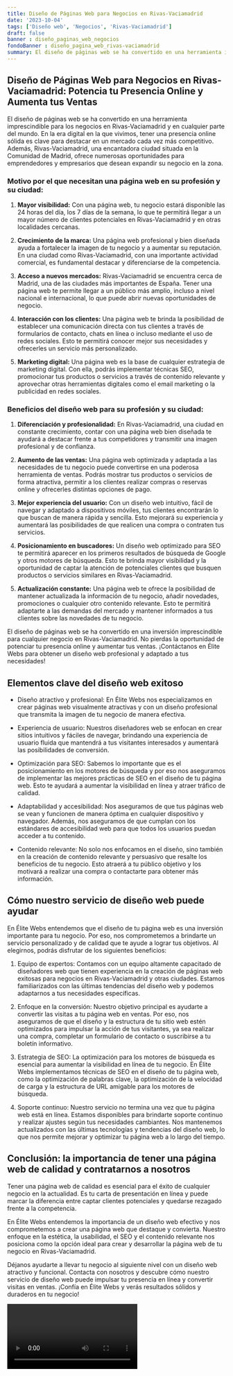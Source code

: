 ```yaml
---
title: Diseño de Páginas Web para Negocios en Rivas-Vaciamadrid
date: '2023-10-04'
tags: ['Diseño web', 'Negocios', 'Rivas-Vaciamadrid']
draft: false
banner : diseño_paginas_web_negocios
fondoBanner : diseño_pagina_web_rivas-vaciamadrid
summary: El diseño de páginas web se ha convertido en una herramienta imprescindible para los negocios en RivasVaciamadrid y en cualquier parte del mundo. En la era digital en la que vivimos, tener una presencia online sólida es clave para destacar en un mercado cada vez más competitivo. Además, RivasVaciamadrid, una encantadora ciudad situada en la Comunidad de Madrid, ofrece numerosas oportunidades para emprendedores y empresarios que desean expandir su negocio en la zona.
---
```


## Diseño de Páginas Web para Negocios en Rivas-Vaciamadrid: Potencia tu Presencia Online y Aumenta tus Ventas

El diseño de páginas web se ha convertido en una herramienta imprescindible para los negocios en Rivas-Vaciamadrid y en cualquier parte del mundo. En la era digital en la que vivimos, tener una presencia online sólida es clave para destacar en un mercado cada vez más competitivo. Además, Rivas-Vaciamadrid, una encantadora ciudad situada en la Comunidad de Madrid, ofrece numerosas oportunidades para emprendedores y empresarios que desean expandir su negocio en la zona.

### Motivo por el que necesitan una página web en su profesión y su ciudad:

1. **Mayor visibilidad:** Con una página web, tu negocio estará disponible las 24 horas del día, los 7 días de la semana, lo que te permitirá llegar a un mayor número de clientes potenciales en Rivas-Vaciamadrid y en otras localidades cercanas.

2. **Crecimiento de la marca:** Una página web profesional y bien diseñada ayuda a fortalecer la imagen de tu negocio y a aumentar su reputación. En una ciudad como Rivas-Vaciamadrid, con una importante actividad comercial, es fundamental destacar y diferenciarse de la competencia.

3. **Acceso a nuevos mercados:** Rivas-Vaciamadrid se encuentra cerca de Madrid, una de las ciudades más importantes de España. Tener una página web te permite llegar a un público más amplio, incluso a nivel nacional e internacional, lo que puede abrir nuevas oportunidades de negocio.

4. **Interacción con los clientes:** Una página web te brinda la posibilidad de establecer una comunicación directa con tus clientes a través de formularios de contacto, chats en línea o incluso mediante el uso de redes sociales. Esto te permitirá conocer mejor sus necesidades y ofrecerles un servicio más personalizado.

5. **Marketing digital:** Una página web es la base de cualquier estrategia de marketing digital. Con ella, podrás implementar técnicas SEO, promocionar tus productos o servicios a través de contenido relevante y aprovechar otras herramientas digitales como el email marketing o la publicidad en redes sociales.

### Beneficios del diseño web para su profesión y su ciudad:

1. **Diferenciación y profesionalidad:** En Rivas-Vaciamadrid, una ciudad en constante crecimiento, contar con una página web bien diseñada te ayudará a destacar frente a tus competidores y transmitir una imagen profesional y de confianza.

2. **Aumento de las ventas:** Una página web optimizada y adaptada a las necesidades de tu negocio puede convertirse en una poderosa herramienta de ventas. Podrás mostrar tus productos o servicios de forma atractiva, permitir a los clientes realizar compras o reservas online y ofrecerles distintas opciones de pago.

3. **Mejor experiencia del usuario:** Con un diseño web intuitivo, fácil de navegar y adaptado a dispositivos móviles, tus clientes encontrarán lo que buscan de manera rápida y sencilla. Esto mejorará su experiencia y aumentará las posibilidades de que realicen una compra o contraten tus servicios.

4. **Posicionamiento en buscadores:** Un diseño web optimizado para SEO te permitirá aparecer en los primeros resultados de búsqueda de Google y otros motores de búsqueda. Esto te brinda mayor visibilidad y la oportunidad de captar la atención de potenciales clientes que busquen productos o servicios similares en Rivas-Vaciamadrid.

5. **Actualización constante:** Una página web te ofrece la posibilidad de mantener actualizada la información de tu negocio, añadir novedades, promociones o cualquier otro contenido relevante. Esto te permitirá adaptarte a las demandas del mercado y mantener informados a tus clientes sobre las novedades de tu negocio.

El diseño de páginas web se ha convertido en una inversión imprescindible para cualquier negocio en Rivas-Vaciamadrid. No pierdas la oportunidad de potenciar tu presencia online y aumentar tus ventas. ¡Contáctanos en Élite Webs para obtener un diseño web profesional y adaptado a tus necesidades!

<GifSeo />

<Cta />

## Elementos clave del diseño web exitoso

- Diseño atractivo y profesional: En Élite Webs nos especializamos en crear páginas web visualmente atractivas y con un diseño profesional que transmita la imagen de tu negocio de manera efectiva.

- Experiencia de usuario: Nuestros diseñadores web se enfocan en crear sitios intuitivos y fáciles de navegar, brindando una experiencia de usuario fluida que mantendrá a tus visitantes interesados y aumentará las posibilidades de conversión.

- Optimización para SEO: Sabemos lo importante que es el posicionamiento en los motores de búsqueda y por eso nos aseguramos de implementar las mejores prácticas de SEO en el diseño de tu página web. Esto te ayudará a aumentar la visibilidad en línea y atraer tráfico de calidad.

- Adaptabilidad y accesibilidad: Nos aseguramos de que tus páginas web se vean y funcionen de manera óptima en cualquier dispositivo y navegador. Además, nos aseguramos de que cumplan con los estándares de accesibilidad web para que todos los usuarios puedan acceder a tu contenido.

- Contenido relevante: No solo nos enfocamos en el diseño, sino también en la creación de contenido relevante y persuasivo que resalte los beneficios de tu negocio. Esto atraerá a tu público objetivo y los motivará a realizar una compra o contactarte para obtener más información.

## Cómo nuestro servicio de diseño web puede ayudar

En Élite Webs entendemos que el diseño de tu página web es una inversión importante para tu negocio. Por eso, nos comprometemos a brindarte un servicio personalizado y de calidad que te ayude a lograr tus objetivos. Al elegirnos, podrás disfrutar de los siguientes beneficios:

1. Equipo de expertos: Contamos con un equipo altamente capacitado de diseñadores web que tienen experiencia en la creación de páginas web exitosas para negocios en Rivas-Vaciamadrid y otras ciudades. Estamos familiarizados con las últimas tendencias del diseño web y podemos adaptarnos a tus necesidades específicas.

2. Enfoque en la conversión: Nuestro objetivo principal es ayudarte a convertir las visitas a tu página web en ventas. Por eso, nos aseguramos de que el diseño y la estructura de tu sitio web estén optimizados para impulsar la acción de tus visitantes, ya sea realizar una compra, completar un formulario de contacto o suscribirse a tu boletín informativo.

3. Estrategia de SEO: La optimización para los motores de búsqueda es esencial para aumentar la visibilidad en línea de tu negocio. En Élite Webs implementamos técnicas de SEO en el diseño de tu página web, como la optimización de palabras clave, la optimización de la velocidad de carga y la estructura de URL amigable para los motores de búsqueda.

4. Soporte continuo: Nuestro servicio no termina una vez que tu página web está en línea. Estamos disponibles para brindarte soporte continuo y realizar ajustes según tus necesidades cambiantes. Nos mantenemos actualizados con las últimas tecnologías y tendencias del diseño web, lo que nos permite mejorar y optimizar tu página web a lo largo del tiempo.

## Conclusión: la importancia de tener una página web de calidad y contratarnos a nosotros

Tener una página web de calidad es esencial para el éxito de cualquier negocio en la actualidad. Es tu carta de presentación en línea y puede marcar la diferencia entre captar clientes potenciales y quedarse rezagado frente a la competencia.

En Élite Webs entendemos la importancia de un diseño web efectivo y nos comprometemos a crear una página web que destaque y convierta. Nuestro enfoque en la estética, la usabilidad, el SEO y el contenido relevante nos posiciona como la opción ideal para crear y desarrollar la página web de tu negocio en Rivas-Vaciamadrid.

Déjanos ayudarte a llevar tu negocio al siguiente nivel con un diseño web atractivo y funcional. Contacta con nosotros y descubre cómo nuestro servicio de diseño web puede impulsar tu presencia en línea y convertir visitas en ventas. ¡Confía en Élite Webs y verás resultados sólidos y duraderos en tu negocio!

<Video />

<CtaBot job='Negocios' city='Rivas-Vaciamadrid'/>

<Gmaps query='Rivas-Vaciamadrid+españa+maps' />